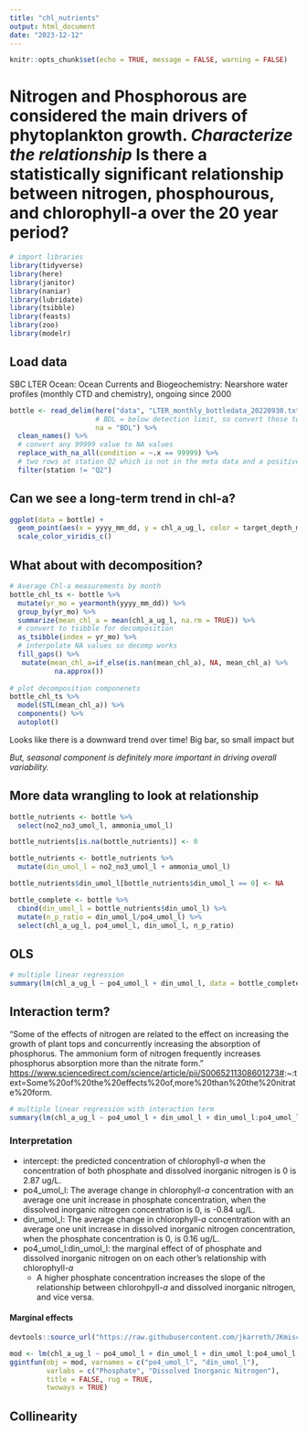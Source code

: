 ```yaml
---
title: "chl_nutrients"
output: html_document
date: "2023-12-12"
---
```


```r
knitr::opts_chunk$set(echo = TRUE, message = FALSE, warning = FALSE)
```

# Nitrogen and Phosphorous are considered the main drivers of phytoplankton growth. *Characterize the relationship* Is there a statistically significant relationship between nitrogen, phosphourous, and chlorophyll-a over the 20 year period?

```r
# import libraries 
library(tidyverse)
library(here)
library(janitor)
library(naniar)
library(lubridate)
library(tsibble)
library(feasts)
library(zoo)
library(modelr)
```

## Load data

SBC LTER Ocean: Ocean Currents and Biogeochemistry: Nearshore water profiles (monthly CTD and chemistry), ongoing since 2000

```r
bottle <- read_delim(here("data", "LTER_monthly_bottledata_20220930.txt"), 
                     # BDL = below detection limit, so convert those to NA
                     na = "BDL") %>% 
  clean_names() %>% 
  # convert any 99999 value to NA values 
  replace_with_na_all(condition = ~.x == 99999) %>% 
  # two rows at station Q2 which is not in the meta data and a positive longitude...
  filter(station != "Q2")
```

## Can we see a long-term trend in chl-a?

```r
ggplot(data = bottle) +
  geom_point(aes(x = yyyy_mm_dd, y = chl_a_ug_l, color = target_depth_m)) +
  scale_color_viridis_c()
```

## What about with decomposition?

```r
# Average Chl-a measurements by month
bottle_chl_ts <- bottle %>% 
  mutate(yr_mo = yearmonth(yyyy_mm_dd)) %>% 
  group_by(yr_mo) %>% 
  summarize(mean_chl_a = mean(chl_a_ug_l, na.rm = TRUE)) %>% 
  # convert to tsibble for decomposition
  as_tsibble(index = yr_mo) %>% 
  # interpolate NA values so decomp works
  fill_gaps() %>% 
   mutate(mean_chl_a=if_else(is.nan(mean_chl_a), NA, mean_chl_a) %>% 
           na.approx())
  
# plot decomposition componenets
bottle_chl_ts %>% 
  model(STL(mean_chl_a)) %>% 
  components() %>% 
  autoplot()
```

Looks like there is a downward trend over time! Big bar, so small impact but

*But, seasonal component is definitely more important in driving overall variability.*

## More data wrangling to look at relationship

```r
bottle_nutrients <- bottle %>% 
  select(no2_no3_umol_l, ammonia_umol_l)

bottle_nutrients[is.na(bottle_nutrients)] <- 0

bottle_nutrients <- bottle_nutrients %>% 
  mutate(din_umol_l = no2_no3_umol_l + ammonia_umol_l)

bottle_nutrients$din_umol_l[bottle_nutrients$din_umol_l == 0] <- NA

bottle_complete <- bottle %>% 
  cbind(din_umol_l = bottle_nutrients$din_umol_l) %>% 
  mutate(n_p_ratio = din_umol_l/po4_umol_l) %>% 
  select(chl_a_ug_l, po4_umol_l, din_umol_l, n_p_ratio)
```

## OLS

```r
# multiple linear regression
summary(lm(chl_a_ug_l ~ po4_umol_l + din_umol_l, data = bottle_complete))
```

## Interaction term?

"Some of the effects of nitrogen are related to the effect on increasing the growth of plant tops and concurrently increasing the absorption of phosphorus. The ammonium form of nitrogen frequently increases phosphorus absorption more than the nitrate form." <https://www.sciencedirect.com/science/article/pii/S0065211308601273#>:\~:text=Some%20of%20the%20effects%20of,more%20than%20the%20nitrate%20form.

```r
# multiple linear regression with interaction term
summary(lm(chl_a_ug_l ~ po4_umol_l + din_umol_l + din_umol_l:po4_umol_l, data = bottle_complete))
```
### Interpretation

- intercept: the predicted concentration of chlorophyll-*a* when the concentration of both phosphate and dissolved inorganic nitrogen is 0 is 2.87 ug/L.
- po4_umol_l: The average change in chlorophyll-*a* concentration with an average one unit increase in phosphate concentration, when the dissolved inorganic nitrogen concentration is 0, is -0.84 ug/L.
- din_umol_l: The average change in chlorophyll-*a* concentration with an average one unit increase in dissolved inorganic nitrogen concentration, when the phosphate concentration is 0, is 0.16 ug/L.
- po4_umol_l:din_umol_l: the marginal effect of of phosphate and dissolved inorganic nitrogen on on each other's relationship with chlorophyll-*a*
  - A higher phosphate concentration increases the slope of the relationship between chlorohpyll-*a* and dissolved inorganic nitrogen, and vice versa.
  
#### Marginal effects
```r
devtools::source_url("https://raw.githubusercontent.com/jkarreth/JKmisc/master/ggintfun.R")
```

```r
mod <- lm(chl_a_ug_l ~ po4_umol_l + din_umol_l + din_umol_l:po4_umol_l, data = bottle_complete)
ggintfun(obj = mod, varnames = c("po4_umol_l", "din_umol_l"), 
         varlabs = c("Phosphate", "Dissolved Inorganic Nitrogen"),
         title = FALSE, rug = TRUE,
         twoways = TRUE)
```


## Collinearity



